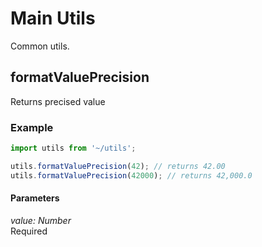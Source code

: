<Meta title="Utils/Main/formatValuePrecision" />

# Main Utils

Common utils.

## formatValuePrecision

Returns precised value

### Example

```javascript
import utils from '~/utils';

utils.formatValuePrecision(42); // returns 42.00
utils.formatValuePrecision(42000); // returns 42,000.0
```

#### Parameters

<div class="param">
  <div class="code-block small">
    <i>value: Number</i>
  </div>
  <div class="chip">Required</div>
</div>
